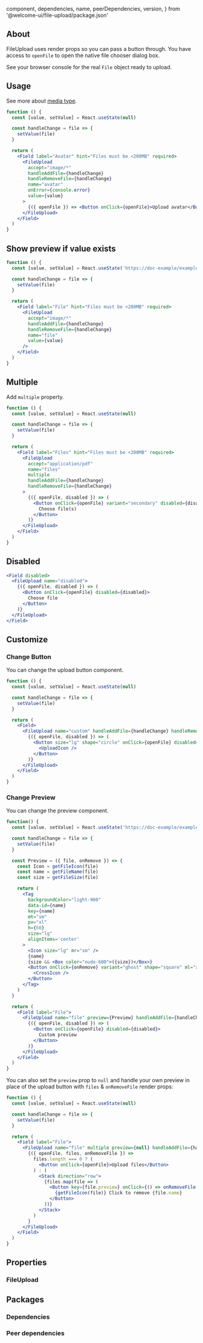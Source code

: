 
  component,
  dependencies,
  name,
  peerDependencies,
  version,
} from '@welcome-ui/file-upload/package.json'

<showcase
  version={version}
  name={name}
  component={component}
  description="Allows user to upload a file easily."
/>

## About

FileUpload uses render props so you can pass a button through. You have access to `openFile` to open the native file chooser dialog box.

See your browser console for the real `File` object ready to upload.

## Usage

See more about [media type](https://www.iana.org/assignments/media-types/media-types.xhtml).

```jsx
function () {
  const [value, setValue] = React.useState(null)

  const handleChange = file => {
    setValue(file)
  }

  return (
    <Field label="Avatar" hint="Files must be <200MB" required>
      <FileUpload
        accept="image/*"
        handleAddFile={handleChange}
        handleRemoveFile={handleChange}
        name="avatar"
        onError={console.error}
        value={value}
      >
        {({ openFile }) => <Button onClick={openFile}>Upload avatar</Button>}
      </FileUpload>
    </Field>
  )
}
```

## Show preview if value exists

```jsx
function () {
  const [value, setValue] = React.useState('https://doc-example/example.docx?v=63731713698')

  const handleChange = file => {
    setValue(file)
  }

  return (
    <Field label="File" hint="Files must be <200MB" required>
      <FileUpload
        accept="image/*"
        handleAddFile={handleChange}
        handleRemoveFile={handleChange}
        name="file"
        value={value}
      />
    </Field>
  )
}
```

## Multiple

Add `multiple` property.

```jsx
function () {
  const [value, setValue] = React.useState(null)

  const handleChange = file => {
    setValue(file)
  }

  return (
    <Field label="Files" hint="Files must be <200MB" required>
      <FileUpload
        accept="application/pdf"
        name="files"
        multiple
        handleAddFile={handleChange}
        handleRemoveFile={handleChange}
      >
        {({ openFile, disabled }) => (
          <Button onClick={openFile} variant="secondary" disabled={disabled}>
            Choose file(s)
          </Button>
        )}
      </FileUpload>
    </Field>
  )
}
```

## Disabled

```jsx
<Field disabled>
  <FileUpload name="disabled">
    {({ openFile, disabled }) => (
      <Button onClick={openFile} disabled={disabled}>
        Choose file
      </Button>
    )}
  </FileUpload>
</Field>
```

## Customize

### Change Button

You can change the upload button component.

```jsx
function () {
  const [value, setValue] = React.useState(null)

  const handleChange = file => {
    setValue(file)
  }

  return (
    <Field>
      <FileUpload name="custom" handleAddFile={handleChange} handleRemoveFile={handleChange} value={value}>
        {({ openFile, disabled }) => (
          <Button size="lg" shape="circle" onClick={openFile} disabled={disabled}>
            <UploadIcon />
          </Button>
        )}
      </FileUpload>
    </Field>
  )
}
```

### Change Preview

You can change the preview component.

```jsx
function() {
  const [value, setValue] = React.useState('https://doc-example/example.docx?v=63731713698')

  const handleChange = file => {
    setValue(file)
  }

  const Preview = ({ file, onRemove }) => {
    const Icon = getFileIcon(file)
    const name = getFileName(file)
    const size = getFileSize(file)

    return (
      <Tag
        backgroundColor="light-900"
        data-id={name}
        key={name}
        mt="sm"
        px="xl"
        h={60}
        size="lg"
        alignItems='center'
      >
        <Icon size="lg" mr="sm" />
        {name}
        {size && <Box color="nude-600">({size})</Box>}
        <Button onClick={onRemove} variant="ghost" shape="square" ml="xxl" size="sm">
          <CrossIcon />
        </Button>
      </Tag>
    )
  }

  return (
    <Field label="File">
      <FileUpload name="file" preview={Preview} handleAddFile={handleChange} handleRemoveFile={handleChange} value={value}>
        {({ openFile, disabled }) => (
          <Button onClick={openFile} disabled={disabled}>
            Custom preview
          </Button>
        )}
      </FileUpload>
    </Field>
  )
}
```

You can also set the `preview` prop to `null` and handle your own preview in place of the upload button with `files` & `onRemoveFile` render props:

```jsx
function () {
  const [value, setValue] = React.useState(null)

  const handleChange = file => {
    setValue(file)
  }

  return (
    <Field label="File">
      <FileUpload name="file" multiple preview={null} handleAddFile={handleChange} handleRemoveFile={handleChange} value={value}>
        {({ openFile, files, onRemoveFile }) =>
          files.length === 0 ? (
            <Button onClick={openFile}>Upload files</Button>
          ) : (
            <Stack direction="row">
              {files.map(file => (
                <Button key={file.preview} onClick={() => onRemoveFile(file)}>
                  {getFileIcon(file)} Click to remove {file.name}
                </Button>
              ))}
            </Stack>
          )
        }
      </FileUpload>
    </Field>
  )
}
```

## Properties

### FileUpload

<props propTypes={props.propTypes.FileUpload} />

## Packages

### Dependencies

<dependencies dependencies={dependencies} />

### Peer dependencies

<dependencies dependencies={peerDependencies} />

<pagination />
